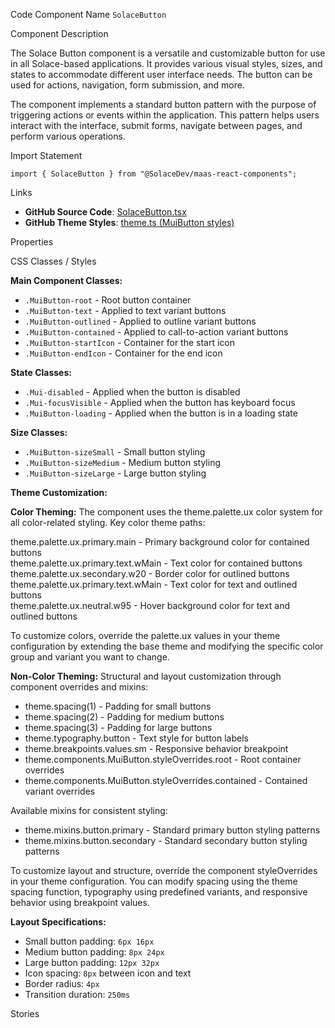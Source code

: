 
<Meta of={SolaceButtonStories} />

<Title>Button</Title>

<Description of={SolaceButtonStories} />

<Subtitle>Code Component Name</Subtitle>
`SolaceButton`

<Subtitle>Component Description</Subtitle>

The Solace Button component is a versatile and customizable button for use in all Solace-based applications. It provides various visual styles, sizes, and states to accommodate different user interface needs. The button can be used for actions, navigation, form submission, and more.

The component implements a standard button pattern with the purpose of triggering actions or events within the application. This pattern helps users interact with the interface, submit forms, navigate between pages, and perform various operations.

<Subtitle>Import Statement</Subtitle>

```tsx
import { SolaceButton } from "@SolaceDev/maas-react-components";
```

<Subtitle>Links</Subtitle>

- **GitHub Source Code**: [SolaceButton.tsx](https://github.com/SolaceDev/maas-react-components/blob/main/src/components/form/SolaceButton.tsx)
- **GitHub Theme Styles**: <a href="https://github.com/SolaceDev/maas-react-components/blob/main/src/resources/theme.ts#:~:text=MuiButton" target="_blank">theme.ts (MuiButton styles)</a>

<Subtitle>Properties</Subtitle>

<ArgTypes of={SolaceButtonStories} />

<Subtitle>CSS Classes / Styles</Subtitle>

**Main Component Classes:**

- `.MuiButton-root` - Root button container
- `.MuiButton-text` - Applied to text variant buttons
- `.MuiButton-outlined` - Applied to outline variant buttons
- `.MuiButton-contained` - Applied to call-to-action variant buttons
- `.MuiButton-startIcon` - Container for the start icon
- `.MuiButton-endIcon` - Container for the end icon

**State Classes:**

- `.Mui-disabled` - Applied when the button is disabled
- `.Mui-focusVisible` - Applied when the button has keyboard focus
- `.MuiButton-loading` - Applied when the button is in a loading state

**Size Classes:**

- `.MuiButton-sizeSmall` - Small button styling
- `.MuiButton-sizeMedium` - Medium button styling
- `.MuiButton-sizeLarge` - Large button styling

**Theme Customization:**

**Color Theming:**
The component uses the theme.palette.ux color system for all color-related styling. Key color theme paths:

<div style={{ display: "flex", alignItems: "center", margin: "8px 0" }}>
	<div
		style={{
			width: "16px",
			height: "16px",
			backgroundColor: "#007DBA",
			border: "1px solid rgba(0,0,0,0.2)",
			borderRadius: "3px",
			marginRight: "8px"
		}}
	></div>
	<span>theme.palette.ux.primary.main - Primary background color for contained buttons</span>
</div>
<div style={{ display: "flex", alignItems: "center", margin: "8px 0" }}>
	<div
		style={{
			width: "16px",
			height: "16px",
			backgroundColor: "#FFFFFF",
			border: "1px solid rgba(0,0,0,0.2)",
			borderRadius: "3px",
			marginRight: "8px"
		}}
	></div>
	<span>theme.palette.ux.primary.text.wMain - Text color for contained buttons</span>
</div>
<div style={{ display: "flex", alignItems: "center", margin: "8px 0" }}>
	<div
		style={{
			width: "16px",
			height: "16px",
			backgroundColor: "#E0E0E0",
			border: "1px solid rgba(0,0,0,0.2)",
			borderRadius: "3px",
			marginRight: "8px"
		}}
	></div>
	<span>theme.palette.ux.secondary.w20 - Border color for outlined buttons</span>
</div>
<div style={{ display: "flex", alignItems: "center", margin: "8px 0" }}>
	<div
		style={{
			width: "16px",
			height: "16px",
			backgroundColor: "#212121",
			border: "1px solid rgba(0,0,0,0.2)",
			borderRadius: "3px",
			marginRight: "8px"
		}}
	></div>
	<span>theme.palette.ux.primary.text.wMain - Text color for text and outlined buttons</span>
</div>
<div style={{ display: "flex", alignItems: "center", margin: "8px 0" }}>
	<div
		style={{
			width: "16px",
			height: "16px",
			backgroundColor: "#F5F5F5",
			border: "1px solid rgba(0,0,0,0.2)",
			borderRadius: "3px",
			marginRight: "8px"
		}}
	></div>
	<span>theme.palette.ux.neutral.w95 - Hover background color for text and outlined buttons</span>
</div>

To customize colors, override the palette.ux values in your theme configuration by extending the base theme and modifying the specific color group and variant you want to change.

**Non-Color Theming:**
Structural and layout customization through component overrides and mixins:

- theme.spacing(1) - Padding for small buttons
- theme.spacing(2) - Padding for medium buttons
- theme.spacing(3) - Padding for large buttons
- theme.typography.button - Text style for button labels
- theme.breakpoints.values.sm - Responsive behavior breakpoint
- theme.components.MuiButton.styleOverrides.root - Root container overrides
- theme.components.MuiButton.styleOverrides.contained - Contained variant overrides

Available mixins for consistent styling:

- theme.mixins.button.primary - Standard primary button styling patterns
- theme.mixins.button.secondary - Standard secondary button styling patterns

To customize layout and structure, override the component styleOverrides in your theme configuration. You can modify spacing using the theme spacing function, typography using predefined variants, and responsive behavior using breakpoint values.

**Layout Specifications:**

- Small button padding: `6px 16px`
- Medium button padding: `8px 24px`
- Large button padding: `12px 32px`
- Icon spacing: `8px` between icon and text
- Border radius: `4px`
- Transition duration: `250ms`

<Subtitle>Stories</Subtitle>

<CustomStories />
